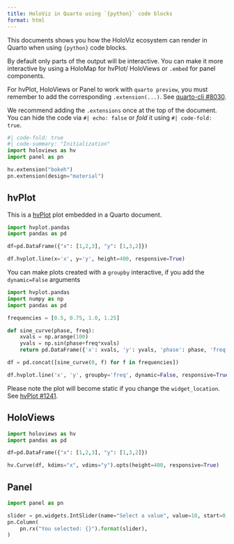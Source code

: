 ```yaml
---
title: HoloViz in Quarto using `{python}` code blocks
format: html
---
```


This documents shows you how the HoloViz ecosystem can render in Quarto when using `{python}` code blocks.

By default only parts of the output will be interactive. You can make it more interactive
by using a HoloMap for hvPlot/ HoloViews or `.embed` for panel components.

::: {.callout-note}
For hvPlot, HoloViews or Panel to work with `quarto preview`, you must remember to add the
corresponding `.extension(...)`. See
[quarto-cli #8030](https://github.com/quarto-dev/quarto-cli/issues/8030).

We recommend adding the `.extensions` once at the top of the document. You can hide the code via `#| echo: false` or *fold* it using `#| code-fold: true`.
:::

```python
#| code-fold: true
#| code-summary: "Initialization"
import holoviews as hv
import panel as pn

hv.extension("bokeh")
pn.extension(design="material")
```

## hvPlot

This is a [hvPlot](https://hvplot.holoviz.org/index.html) plot embedded in a Quarto
document.

```python
import hvplot.pandas
import pandas as pd

df=pd.DataFrame({"x": [1,2,3], "y": [1,3,2]})

df.hvplot.line(x='x', y='y', height=400, responsive=True)
```

You can make plots created with a `groupby` interactive, if you add the `dynamic=False` arguments

```python
import hvplot.pandas
import numpy as np
import pandas as pd

frequencies = [0.5, 0.75, 1.0, 1.25]

def sine_curve(phase, freq):
    xvals = np.arange(100)
    yvals = np.sin(phase+freq*xvals)
    return pd.DataFrame({'x': xvals, 'y': yvals, 'phase': phase, 'freq': freq}, columns=['x', 'y', 'phase', 'freq'])

df = pd.concat([sine_curve(0, f) for f in frequencies])

df.hvplot.line('x', 'y', groupby='freq', dynamic=False, responsive=True, height=400)
```

::: {.callout-warning}
Please note the plot will become static if you change the `widget_location`. See
[hvPlot #1241](https://github.com/holoviz/hvplot/issues/1241).
:::


## HoloViews

```python
import holoviews as hv
import pandas as pd

df=pd.DataFrame({"x": [1,2,3], "y": [1,3,2]})

hv.Curve(df, kdims="x", vdims="y").opts(height=400, responsive=True)
```

## Panel

```python
import panel as pn

slider = pn.widgets.IntSlider(name="Select a value", value=10, start=0, end=100)
pn.Column(
    pn.rx("You selected: {}").format(slider),
)
```